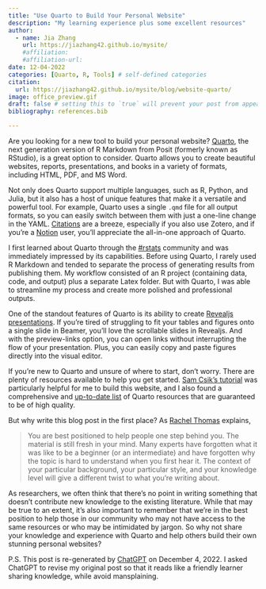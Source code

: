 ```yaml
---
title: "Use Quarto to Build Your Personal Website"
description: "My learning experience plus some excellent resources"
author:
  - name: Jia Zhang
    url: https://jiazhang42.github.io/mysite/ 
    #affiliation: 
    #affiliation-url:
date: 12-04-2022
categories: [Quarto, R, Tools] # self-defined categories
citation: 
  url: https://jiazhang42.github.io/mysite/blog/website-quarto/ 
image: office_preview.gif
draft: false # setting this to `true` will prevent your post from appearing on your listing page until you're ready!
bibliography: references.bib

---
```


<!-- [Quarto](https://quarto.org/) is a multi-language (e.g., R, Python, Julia), next generation version of R Markdown from RStudio (rebranded as Posit recently). It can create reports, presentations, websites, and books in HTML, PDF, MS Word, etc. -->

<!-- I learned about Quarto from [#rstats](https://twitter.com/hashtag/rstats?src=hashtag_click). Before that, I barely used R Markdown. I was more used to separating the result-generating process from publishing. My workflow was an R project (containing data, code, and output) plus a Latex folder. When I saw Quarto, I thought, this was the time to make a change. -->

<!-- Quarto has many unique features, such as a single `.qmd` file for all output formats. One can generate HTML, PDF, MS Word with a one-line change in the YAML. [Citations](https://quarto.org/docs/authoring/footnotes-and-citations.html) are super easy, especially for people who also work with Zotero. Besides, as a [Notion](https://www.notion.so/) user, I like all-in-one tools because there is always a universal logic underlying the diverse functions, then why bother to reinvent the wheel? -->

<!-- I first tried to use Quarto for my presentation because I was tired of Beamer. [Revealjs presentations](https://quarto.org/docs/presentations/revealjs/) created by Quarto are fantastic. Remember when you have to squeeze your table or figure into one slide only to find it too small for the audience? Revealjs gets you a scrollable slide. I also like the preview-links option, which allows one to open links without interrupting the presentation flow. Another convenient thing about Quarto is that you can copy and paste figures directly into the visual editor. With [all these features](https://quarto.org/docs/presentations/revealjs/demo/#/title-slide), the next step is to know some art about slide craft - how to put together slides that are functional and aesthetically pleasing. Emil Hvitfeldt keeps [an excellent blog](https://www.emilhvitfeldt.com/post/slidecraft-colors-fonts/) about this. -->

<!-- Soon after, I started to build this website with Quarto. As a complete novice, [Sam Csik's tutorial](https://ucsb-meds.github.io/creating-quarto-websites/) helped me a lot! I also bought a lot from [Sam Csik's website](https://samanthacsik.github.io/). -->

<!-- I recently found an up-to-date list of [Quarto resources](https://github.com/mcanouil/awesome-quarto). It is comprehensive and quality guaranteed. Why bother to write this blog? The reason is from a [blog post](https://medium.com/@racheltho/why-you-yes-you-should-blog-7d2544ac1045) by Rachel Thomas: -->

<!-- > You are best positioned to help people one step behind you. The material is still fresh in your mind. Many experts have forgotten what it was like to be a beginner (or an intermediate) and have forgotten why the topic is hard to understand when you first hear it. The context of your particular background, your particular style, and your knowledge level will give a different twist to what you're writing about. -->

<!-- Researchers often think there is no need to write something of no contribution (i.e., adding no value to the existing literature), which is definitely true to some extent. But remember, we are in the best position to help people in our neighborhood who may have no access to the resources or see those resources but are frightened by jargon. -->

<!-- \-\-\-\-\-\-- -->

Are you looking for a new tool to build your personal website? [Quarto](https://quarto.org/), the next generation version of R Markdown from Posit (formerly known as RStudio), is a great option to consider. Quarto allows you to create beautiful websites, reports, presentations, and books in a variety of formats, including HTML, PDF, and MS Word.

Not only does Quarto support multiple languages, such as R, Python, and Julia, but it also has a host of unique features that make it a versatile and powerful tool. For example, Quarto uses a single `.qmd` file for all output formats, so you can easily switch between them with just a one-line change in the YAML. [Citations](https://quarto.org/docs/authoring/footnotes-and-citations.html) are a breeze, especially if you also use Zotero, and if you're a [Notion](https://www.notion.so/) user, you'll appreciate the all-in-one approach of Quarto.

I first learned about Quarto through the [#rstats](https://twitter.com/hashtag/rstats?src=hashtag_click) community and was immediately impressed by its capabilities. Before using Quarto, I rarely used R Markdown and tended to separate the process of generating results from publishing them. My workflow consisted of an R project (containing data, code, and output) plus a separate Latex folder. But with Quarto, I was able to streamline my process and create more polished and professional outputs.

One of the standout features of Quarto is its ability to create [Revealjs presentations](https://quarto.org/docs/presentations/revealjs/). If you're tired of struggling to fit your tables and figures onto a single slide in Beamer, you'll love the scrollable slides in Revealjs. And with the preview-links option, you can open links without interrupting the flow of your presentation. Plus, you can easily copy and paste figures directly into the visual editor.

If you're new to Quarto and unsure of where to start, don't worry. There are plenty of resources available to help you get started. [Sam Csik's tutorial](https://ucsb-meds.github.io/creating-quarto-websites/) was particularly helpful for me to build this website, and I also found a comprehensive and [up-to-date list](https://github.com/mcanouil/awesome-quarto) of Quarto resources that are guaranteed to be of high quality.

But why write this blog post in the first place? As [Rachel Thomas](https://medium.com/@racheltho/why-you-yes-you-should-blog-7d2544ac1045) explains,

> You are best positioned to help people one step behind you. The material is still fresh in your mind. Many experts have forgotten what it was like to be a beginner (or an intermediate) and have forgotten why the topic is hard to understand when you first hear it. The context of your particular background, your particular style, and your knowledge level will give a different twist to what you're writing about.

As researchers, we often think that there's no point in writing something that doesn't contribute new knowledge to the existing literature. While that may be true to an extent, it's also important to remember that we're in the best position to help those in our community who may not have access to the same resources or who may be intimidated by jargon. So why not share your knowledge and experience with Quarto and help others build their own stunning personal websites?

P.S. This post is re-generated by [ChatGPT](https://openai.com/blog/chatgpt/) on December 4, 2022. I asked ChatGPT to revise my original post so that it reads like a friendly learner sharing knowledge, while avoid mansplaining.
